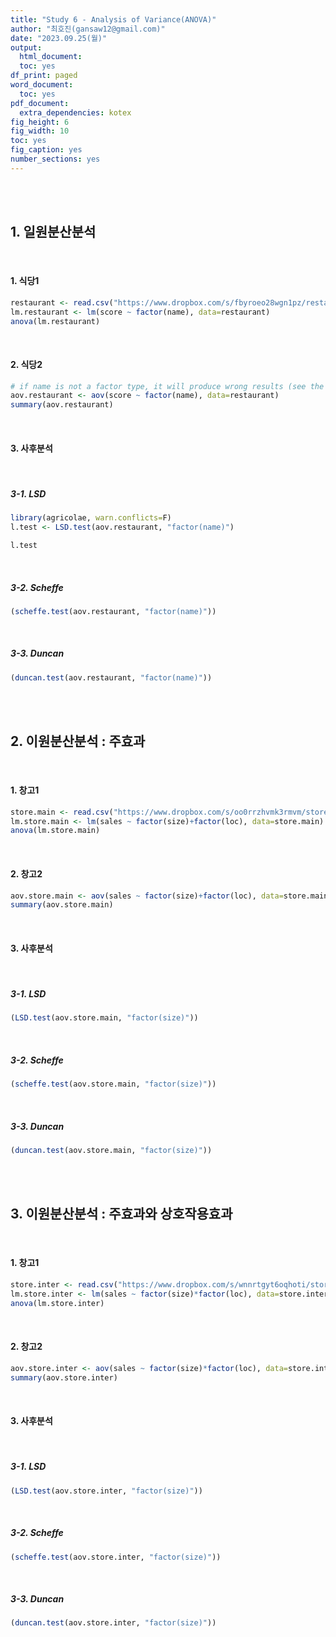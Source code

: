 ```yaml
---
title: "Study 6 - Analysis of Variance(ANOVA)"
author: "최호진(gansaw12@gmail.com)"
date: "2023.09.25(월)"
output:
  html_document:
  toc: yes
df_print: paged
word_document:
  toc: yes
pdf_document:
  extra_dependencies: kotex
fig_height: 6
fig_width: 10
toc: yes
fig_caption: yes
number_sections: yes
---
```


<br>
<br>


## 1. 일원분산분석

<br>

#### 1. 식당1
```R
restaurant <- read.csv("https://www.dropbox.com/s/fbyroeo28wgn1pz/restaurant.csv?dl=1", header=F, col.names=c("id", "name", "score"))
lm.restaurant <- lm(score ~ factor(name), data=restaurant)
anova(lm.restaurant)
```

<br>

#### 2. 식당2
```r
# if name is not a factor type, it will produce wrong results (see the df)
aov.restaurant <- aov(score ~ factor(name), data=restaurant)
summary(aov.restaurant)
```

<br>

#### 3. 사후분석

<br>

##### 3-1. LSD
```r
library(agricolae, warn.conflicts=F)
l.test <- LSD.test(aov.restaurant, "factor(name)")

l.test
```

<br>

##### 3-2. Scheffe
```R
(scheffe.test(aov.restaurant, "factor(name)"))
```

<br>

##### 3-3. Duncan
```R
(duncan.test(aov.restaurant, "factor(name)"))
```

<br>
<br>

## 2. 이원분산분석 : 주효과

<br>

#### 1. 창고1
```r
store.main <- read.csv("https://www.dropbox.com/s/oo0rrzhvmk3rmvm/store_main.csv?dl=1", header=F, col.names=c("size","loc","sales"))
lm.store.main <- lm(sales ~ factor(size)+factor(loc), data=store.main)
anova(lm.store.main)
```

<br>

#### 2. 창고2
```r
aov.store.main <- aov(sales ~ factor(size)+factor(loc), data=store.main)
summary(aov.store.main)
```

<br>

#### 3. 사후분석

<br>

##### 3-1. LSD
```R
(LSD.test(aov.store.main, "factor(size)"))
```

<br>

##### 3-2. Scheffe
```R
(scheffe.test(aov.store.main, "factor(size)"))
```

<br>

##### 3-3. Duncan
```R
(duncan.test(aov.store.main, "factor(size)"))
```

<br>
<br>

## 3. 이원분산분석 : 주효과와 상호작용효과

<br>

#### 1. 창고1
```r
store.inter <- read.csv("https://www.dropbox.com/s/wnnrtgyt6oqhoti/store_interaction.csv?dl=1", header=F, col.names=c("size","loc","sales"))
lm.store.inter <- lm(sales ~ factor(size)*factor(loc), data=store.inter)
anova(lm.store.inter)
```

<br>

#### 2. 창고2
```r
aov.store.inter <- aov(sales ~ factor(size)*factor(loc), data=store.inter)
summary(aov.store.inter)
```

<br>

#### 3. 사후분석

<br>

##### 3-1. LSD
```R
(LSD.test(aov.store.inter, "factor(size)"))
```

<br>

##### 3-2. Scheffe
```R
(scheffe.test(aov.store.inter, "factor(size)"))
```

<br>

##### 3-3. Duncan
```R
(duncan.test(aov.store.inter, "factor(size)"))
```
